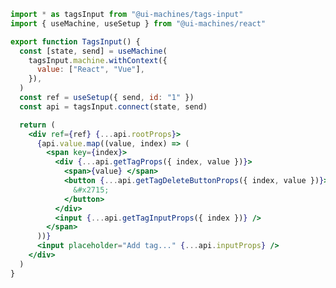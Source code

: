 ```jsx
import * as tagsInput from "@ui-machines/tags-input"
import { useMachine, useSetup } from "@ui-machines/react"

export function TagsInput() {
  const [state, send] = useMachine(
    tagsInput.machine.withContext({
      value: ["React", "Vue"],
    }),
  )
  const ref = useSetup({ send, id: "1" })
  const api = tagsInput.connect(state, send)

  return (
    <div ref={ref} {...api.rootProps}>
      {api.value.map((value, index) => (
        <span key={index}>
          <div {...api.getTagProps({ index, value })}>
            <span>{value} </span>
            <button {...api.getTagDeleteButtonProps({ index, value })}>
              &#x2715;
            </button>
          </div>
          <input {...api.getTagInputProps({ index })} />
        </span>
      ))}
      <input placeholder="Add tag..." {...api.inputProps} />
    </div>
  )
}
```
